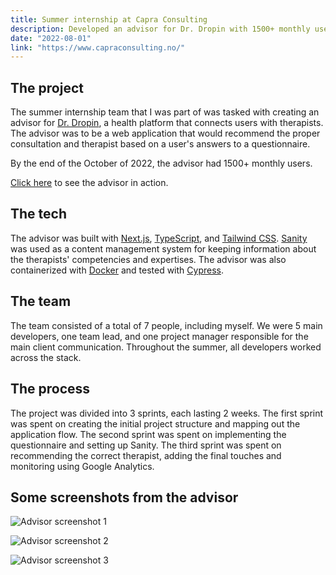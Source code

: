 ```yaml
---
title: Summer internship at Capra Consulting
description: Developed an advisor for Dr. Dropin with 1500+ monthly users for recommending the proper consultation and therapist based on a user's answers to a questionnaire.
date: "2022-08-01"
link: "https://www.capraconsulting.no/"
---
```


## The project

The summer internship team that I was part of was tasked with creating an advisor for [Dr. Dropin](https://www.drdropin.com/), a health platform that connects users with therapists. The advisor was to be a web application that would recommend the proper consultation and therapist based on a user's answers to a questionnaire.

By the end of the October of 2022, the advisor had 1500+ monthly users.

[Click here](https://advisor.drdropin.no/) to see the advisor in action.

## The tech

The advisor was built with [Next.js](https://nextjs.org/), [TypeScript](https://www.typescriptlang.org/), and [Tailwind CSS](https://tailwindcss.com/). [Sanity](https://www.sanity.io/) was used as a content management system for keeping information about the therapists' competencies and expertises. The advisor was also containerized with [Docker](https://www.docker.com/) and tested with [Cypress](https://www.cypress.io/).

## The team

The team consisted of a total of 7 people, including myself. We were 5 main developers, one team lead, and one project manager responsible for the main client communication. Throughout the summer, all developers worked across the stack.

## The process

The project was divided into 3 sprints, each lasting 2 weeks. The first sprint was spent on creating the initial project structure and mapping out the application flow. The second sprint was spent on implementing the questionnaire and setting up Sanity. The third sprint was spent on recommending the correct therapist, adding the final touches and monitoring using Google Analytics.

## Some screenshots from the advisor

![Advisor screenshot 1](/portfolio/professional/capra/advisor-1.png)

![Advisor screenshot 2](/portfolio/professional/capra/advisor-2.png)

![Advisor screenshot 3](/portfolio/professional/capra/advisor-3.png)
